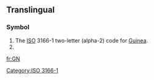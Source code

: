 {{also|.gn}}
==Translingual==
===Symbol===
{{infl|mul|symbol}}
# The [[ISO]] 3166-1 two-letter (alpha-2) code for [[Guinea]].
# {{SI-unit-abb|giga|newton|[[force]]}}

[[Category:ISO 3166-1]]

[[fr:GN]]
